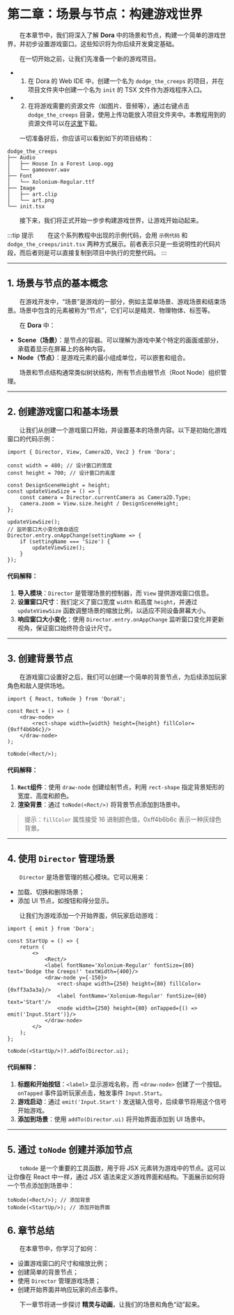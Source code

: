 
# 第二章：场景与节点：构建游戏世界

&emsp;&emsp;在本章节中，我们将深入了解 **Dora** 中的场景和节点，构建一个简单的游戏世界，并初步设置游戏窗口。这些知识将为你后续开发奠定基础。

&emsp;&emsp;在一切开始之前，让我们先准备一个新的游戏项目。

* 1. 在 Dora 的 Web IDE 中，创建一个名为 `dodge_the_creeps` 的项目，并在项目文件夹中创建一个名为 `init` 的 TSX 文件作为游戏程序入口。
* 2. 在将游戏需要的资源文件（如图片、音频等），通过右键点击 `dodge_the_creeps` 目录，使用上传功能放入项目文件夹中。本教程用到的资源文件可以在[这里](https://github.com/IppClub/Dora-Demo/tree/main/dodge_the_creeps)下载。

&emsp;&emsp;一切准备好后，你应该可以看到如下的项目结构：

```plaintext
dodge_the_creeps
├── Audio
│   ├── House In a Forest Loop.ogg
│   └── gameover.wav
├── Font
│   └── Xolonium-Regular.ttf
├── Image
│   ├── art.clip
│   └── art.png
└── init.tsx
```

&emsp;&emsp;接下来，我们将正式开始一步步构建游戏世界，让游戏开始动起来。

:::tip 提示
&emsp;&emsp;在这个系列教程中出现的示例代码，会用 `示例代码` 和 `dodge_the_creeps/init.tsx` 两种方式展示。前者表示只是一些说明性的代码片段，而后者则是可以直接复制到项目中执行的完整代码。
:::

---

## 1. 场景与节点的基本概念

&emsp;&emsp;在游戏开发中，“场景”是游戏的一部分，例如主菜单场景、游戏场景和结束场景。场景中包含的元素被称为“节点”，它们可以是精灵、物理物体、标签等。

&emsp;&emsp;在 **Dora** 中：

- **Scene（场景）**：是节点的容器。可以理解为游戏中某个特定的画面或部分，承载着显示在屏幕上的各种内容。
- **Node（节点）**：是游戏元素的最小组成单位，可以嵌套和组合。

&emsp;&emsp;场景和节点结构通常类似树状结构，所有节点由根节点（Root Node）组织管理。

---

## 2. 创建游戏窗口和基本场景

&emsp;&emsp;让我们从创建一个游戏窗口开始，并设置基本的场景内容。以下是初始化游戏窗口的代码示例：

```tsx title="dodge_the_creeps/init.tsx"
import { Director, View, Camera2D, Vec2 } from 'Dora';

const width = 480; // 设计窗口的宽度
const height = 700; // 设计窗口的高度

const DesignSceneHeight = height;
const updateViewSize = () => {
	const camera = Director.currentCamera as Camera2D.Type;
	camera.zoom = View.size.height / DesignSceneHeight;
};

updateViewSize();
// 监听窗口大小变化做自适应
Director.entry.onAppChange(settingName => {
	if (settingName === 'Size') {
		updateViewSize();
	}
});
```

#### 代码解释：

1. **导入模块**：`Director` 是管理场景的控制器，而 `View` 提供游戏窗口信息。
2. **设置窗口尺寸**：我们定义了窗口宽度 `width` 和高度 `height`，并通过 `updateViewSize` 函数调整场景的缩放比例，以适应不同设备屏幕大小。
3. **响应窗口大小变化**：使用 `Director.entry.onAppChange` 监听窗口变化并更新视角，保证窗口始终符合设计尺寸。

---

## 3. 创建背景节点

&emsp;&emsp;在游戏窗口设置好之后，我们可以创建一个简单的背景节点，为后续添加玩家角色和敌人提供场地。

```tsx title="dodge_the_creeps/init.tsx"
import { React, toNode } from 'DoraX';

const Rect = () => (
	<draw-node>
		<rect-shape width={width} height={height} fillColor={0xff4b6b6c}/>
	</draw-node>
);

toNode(<Rect/>);
```

#### 代码解释：

1. **`Rect`组件**：使用 `draw-node` 创建绘制节点，利用 `rect-shape` 指定背景矩形的宽度、高度和颜色。
2. **渲染背景**：通过 `toNode(<Rect/>)` 将背景节点添加到场景中。

> 提示：`fillColor` 属性接受 16 进制颜色值，0xff4b6b6c 表示一种灰绿色背景。

---

## 4. 使用 `Director` 管理场景

&emsp;&emsp;`Director` 是场景管理的核心模块。它可以用来：

- 加载、切换和删除场景；
- 添加 UI 节点，如按钮和得分显示。

&emsp;&emsp;让我们为游戏添加一个开始界面，供玩家启动游戏：

```tsx title="dodge_the_creeps/init.tsx"
import { emit } from 'Dora';

const StartUp = () => {
	return (
		<>
			<Rect/>
			<label fontName='Xolonium-Regular' fontSize={80} text='Dodge the Creeps!' textWidth={400}/>
			<draw-node y={-150}>
				<rect-shape width={250} height={80} fillColor={0xff3a3a3a}/>
				<label fontName='Xolonium-Regular' fontSize={60} text='Start'/>
				<node width={250} height={80} onTapped={() => emit('Input.Start')}/>
			</draw-node>
		</>
	);
};

toNode(<StartUp/>)?.addTo(Director.ui);
```

#### 代码解释：

1. **标题和开始按钮**：`<label>` 显示游戏名称，而 `<draw-node>` 创建了一个按钮。`onTapped` 事件监听玩家点击，触发事件 `Input.Start`。
2. **游戏启动**：通过 `emit('Input.Start')` 发送输入信号，后续章节将用这个信号开始游戏。
3. **添加到场景**：使用 `addTo(Director.ui)` 将开始界面添加到 UI 场景中。

---

## 5. 通过 `toNode` 创建并添加节点

&emsp;&emsp;`toNode` 是一个重要的工具函数，用于将 JSX 元素转为游戏中的节点。这可以让你像在 React 中一样，通过 JSX 语法来定义游戏界面和结构。下面展示如何将一个节点添加到场景中：

```tsx
toNode(<Rect/>); // 添加背景
toNode(<StartUp/>); // 添加开始界面
```

## 6. 章节总结

&emsp;&emsp;在本章节中，你学习了如何：

- 设置游戏窗口的尺寸和缩放比例；
- 创建简单的背景节点；
- 使用 `Director` 管理游戏场景；
- 创建开始界面并响应玩家的点击事件。

&emsp;&emsp;下一章节将进一步探讨 **精灵与动画**，让我们的场景和角色“动”起来。